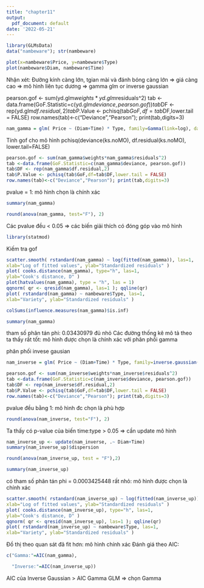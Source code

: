 ```yaml
---
title: "chapter11"
output:
  pdf_document: default
date: '2022-05-21'
---
```


```r
library(GLMsData)
data("nambeware"); str(nambeware)
```
```r

plot(x=nambeware$Price, y=nambeware$Type)
plot(nambeware$Diam, nambeware$Time)
```
Nhận xét: Đường kính càng lớn, tgian mài và đánh bóng càng lớn => giá càng cao => mô hình liên tục dương
=> gamma glm or inverse gaussian

pearson.gof <- sum(yd.glm$weights*yd.glm$residuals^2)
tab <-data.frame(GoF.Statistic=c(yd.glm$deviance, pearson.gof))
tab$DF <- rep(yd.glm$df.residual,2)
tab$P.Value <- pchisq(tab$GoF,df=tab$DF,lower.tail = FALSE)
row.names(tab)<-c("Deviance","Pearson"); print(tab,digits=3)

```r
nam_gamma = glm( Price ~ (Diam+Time) * Type, family=Gamma(link=log), data=nambeware )
```
Tính gof cho mô hình
pchisq(deviance(ks.noMO), df.residual(ks.noMO), lower.tail=FALSE)
```r
pearson.gof <- sum(nam_gamma$weights*nam_gamma$residuals^2)
tab <-data.frame(GoF.Statistic=c(nam_gamma$deviance, pearson.gof))
tab$DF <- rep(nam_gamma$df.residual,2)
tab$P.Value <- pchisq(tab$GoF,df=tab$DF,lower.tail = FALSE)
row.names(tab)<-c("Deviance","Pearson"); print(tab,digits=3)
```
pvalue = 1: mô hình chọn là chính xác
```r
summary(nam_gamma)
```

```r
round(anova(nam_gamma, test="F"), 2)
```
Các pvalue đều < 0.05 => các biến giải thích có đóng góp vào mô hình

```r
library(statmod)
```
Kiếm tra gof
```r
scatter.smooth( rstandard(nam_gamma) ~ log(fitted(nam_gamma)), las=1,
xlab="Log of fitted values", ylab="Standardized residuals" )
plot( cooks.distance(nam_gamma), type="h", las=1,
ylab="Cook's distance, D" )
plot(hatvalues(nam_gamma), type = "h", las = 1)
qqnorm( qr <- qresid(nam_gamma), las=1 ); qqline(qr)
plot( rstandard(nam_gamma) ~ nambeware$Type, las=1,
xlab="Variety", ylab="Standardized residuals" )

```
```r
colSums(influence.measures(nam_gamma)$is.inf)
```

```r
summary(nam_gamma)
```

tham số phân tán phi: 0.03430979 đủ nhỏ
Các đường thống kê mô tả theo ta thấy rất tốt: mô hình được chọn là chính xác với phân phối gamma

phân phối invese gausian
```r
nam_inverse = glm( Price ~ (Diam+Time) * Type, family=inverse.gaussian(link=log), data=nambeware )
```

```r
pearson.gof <- sum(nam_inverse$weights*nam_inverse$residuals^2)
tab <-data.frame(GoF.Statistic=c(nam_inverse$deviance, pearson.gof))
tab$DF <- rep(nam_inverse$df.residual,2)
tab$P.Value <- pchisq(tab$GoF,df=tab$DF,lower.tail = FALSE)
row.names(tab)<-c("Deviance","Pearson"); print(tab,digits=3)
```
pvalue đều bằng 1: mô hình đc chọn là phù hợp

```r
round(anova(nam_inverse, test="F"), 2)
```
Ta thấy có p-value của biến time:type > 0.05 => cần update mô hình
```r
nam_inverse_up <- update(nam_inverse, .~ Diam+Time)
summary(nam_inverse_up)$dispersion
```
```r
round(anova(nam_inverse_up, test = "F"),2)
```
```r
summary(nam_inverse_up)
```
có tham số phân tán phi = 0.0003425448 rất nhỏ: mô hình được chọn là chính xác
```r
scatter.smooth( rstandard(nam_inverse_up) ~ log(fitted(nam_inverse_up)), las=1,
xlab="Log of fitted values", ylab="Standardized residuals" )
plot( cooks.distance(nam_inverse_up), type="h", las=1,
ylab="Cook's distance, D" )
qqnorm( qr <- qresid(nam_inverse_up), las=1 ); qqline(qr)
plot( rstandard(nam_inverse_up) ~ nambeware$Type, las=1,
xlab="Variety", ylab="Standardized residuals" )
```
Đồ thị theo quan sát đã fit hơn: mô hình chính xác
Đánh giá theo AIC:
```r
c("Gamma:"=AIC(nam_gamma),

  "Inverse:"=AIC(nam_inverse_up))
```
AIC của Inverse Gaussian > AIC Gamma GLM => chọn Gamma





